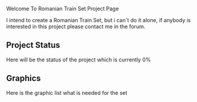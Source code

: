 Welcome To Romanian Train Set Project Page

I intend to create a Romanian Train Set, but i can`t do it alone, if anybody is interested in this project please contact me in the forum.

==Project Status==
Here will be the status of the project which is currently 0%

==Graphics==
Here is the graphic list what is needed for the set